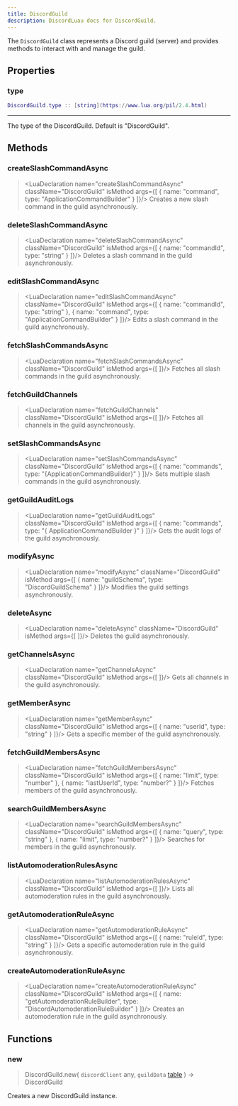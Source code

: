 ```yaml
---
title: DiscordGuild
description: DiscordLuau docs for DiscordGuild.
---
```

[//]: # (This file was automatically compiled through the Generator luau code under this repository)
[//]: # (if you want to edit the documentation of discord-luau, please write changes)
[//]: # (to the discord-luau repository itself, we extract the comments from discord-luau and translate)
[//]: # (them into markdown files that Nextra can interpret!)

[//]: # (----- DOCUMENT IMPORTS ----- )


[//]: # (----- DOCUMENT DESCRIPTION ----- )

The `DiscordGuild` class represents a Discord guild (server) and provides methods to interact with and manage the guild.

[//]: # (----- DOCUMENT PROPERTIES ----- )

## Properties

### type

 ```lua
 DiscordGuild.type :: [string](https://www.lua.org/pil/2.4.html)
```

---
The type of the DiscordGuild. Default is "DiscordGuild".

[//]: # (----- DOCUMENT METHODS ----- )

## Methods

### createSlashCommandAsync

> <LuaDeclaration name="createSlashCommandAsync" className="DiscordGuild" isMethod args={[ { name: "command", type: "ApplicationCommandBuilder" } ]}/>
Creates a new slash command in the guild asynchronously.
### deleteSlashCommandAsync

> <LuaDeclaration name="deleteSlashCommandAsync" className="DiscordGuild" isMethod args={[ { name: "commandId", type: "string" } ]}/>
Deletes a slash command in the guild asynchronously.
### editSlashCommandAsync

> <LuaDeclaration name="editSlashCommandAsync" className="DiscordGuild" isMethod args={[ { name: "commandId", type: "string" }, { name: "command", type: "ApplicationCommandBuilder" } ]}/>
Edits a slash command in the guild asynchronously.
### fetchSlashCommandsAsync

> <LuaDeclaration name="fetchSlashCommandsAsync" className="DiscordGuild" isMethod args={[  ]}/>
Fetches all slash commands in the guild asynchronously.
### fetchGuildChannels

> <LuaDeclaration name="fetchGuildChannels" className="DiscordGuild" isMethod args={[  ]}/>
Fetches all channels in the guild asynchronously.
### setSlashCommandsAsync

> <LuaDeclaration name="setSlashCommandsAsync" className="DiscordGuild" isMethod args={[ { name: "commands", type: "{ApplicationCommandBuilder}" } ]}/>
Sets multiple slash commands in the guild asynchronously.
### getGuildAuditLogs

> <LuaDeclaration name="getGuildAuditLogs" className="DiscordGuild" isMethod args={[ { name: "commands", type: "{ ApplicationCommandBuilder }" } ]}/>
Gets the audit logs of the guild asynchronously.
### modifyAsync

> <LuaDeclaration name="modifyAsync" className="DiscordGuild" isMethod args={[ { name: "guildSchema", type: "DiscordGuildSchema" } ]}/>
Modifies the guild settings asynchronously.
### deleteAsync

> <LuaDeclaration name="deleteAsync" className="DiscordGuild" isMethod args={[  ]}/>
Deletes the guild asynchronously.
### getChannelsAsync

> <LuaDeclaration name="getChannelsAsync" className="DiscordGuild" isMethod args={[  ]}/>
Gets all channels in the guild asynchronously.
### getMemberAsync

> <LuaDeclaration name="getMemberAsync" className="DiscordGuild" isMethod args={[ { name: "userId", type: "string" } ]}/>
Gets a specific member of the guild asynchronously.
### fetchGuildMembersAsync

> <LuaDeclaration name="fetchGuildMembersAsync" className="DiscordGuild" isMethod args={[ { name: "limit", type: "number" }, { name: "lastUserId", type: "number?" } ]}/>
Fetches members of the guild asynchronously.
### searchGuildMembersAsync

> <LuaDeclaration name="searchGuildMembersAsync" className="DiscordGuild" isMethod args={[ { name: "query", type: "string" }, { name: "limit", type: "number?" } ]}/>
Searches for members in the guild asynchronously.
### listAutomoderationRulesAsync

> <LuaDeclaration name="listAutomoderationRulesAsync" className="DiscordGuild" isMethod args={[  ]}/>
Lists all automoderation rules in the guild asynchronously.
### getAutomoderationRuleAsync

> <LuaDeclaration name="getAutomoderationRuleAsync" className="DiscordGuild" isMethod args={[ { name: "ruleId", type: "string" } ]}/>
Gets a specific automoderation rule in the guild asynchronously.
### createAutomoderationRuleAsync

> <LuaDeclaration name="createAutomoderationRuleAsync" className="DiscordGuild" isMethod args={[ { name: "getAutomoderationRuleBuilder", type: "DiscordAutomoderationRuleBuilder" } ]}/>
Creates an automoderation rule in the guild asynchronously.

[//]: # (----- DOCUMENT FUNCTIONS ----- )

## Functions

### new

> DiscordGuild.new( `discordClient` any, `guildData` [table](https://www.lua.org/pil/2.5.html) ) ->  DiscordGuild 

Creates a new DiscordGuild instance.


